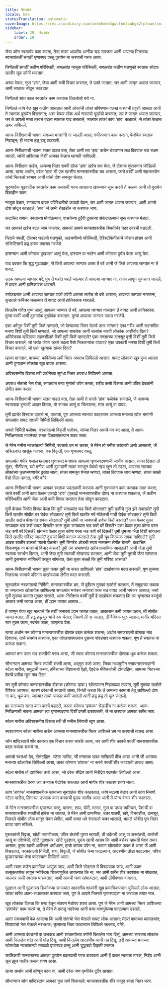 ```yaml
---
title: शिरच्छेद
locale: kok
statusTranslation: automatic
coverImage: https://res.cloudinary.com/xmfm6mhw3gwctndtcubgx2rptnae/image/upload/v1740468922/small_cover_tratado_de_psicologia_revolucionaria_a4c0dca4e0.webp
sidebar:
    label: 29. शिरच्छेद
    order: 29
---
```

जेन्ना कोण स्वताचेर काम करता, तेन्ना तांकां आपलेंच आनीक चड समजता आनी आपल्या भितरल्या स्वभावांतलीं सगळीं घृणास्पद वस्तू पुरायेन ना करपाची गरज आसा.

जिणेंतलीं सगळीं कठीण परिस्थिती, सगळ्यांत नाजूक परिस्थिती, सगळ्यांत कठीण घडणुको स्वताक सोदपा खातीर खूब उपेगी थारतात.

अश्या वेळार, गुप्त 'हांव', जेन्ना आमी कमी विचार करतात, ते उक्ते जातात; जर आमी जागृत आसत जाल्यार, आमी स्वताक सोदून काडटात.

जिणेंतलो शांत काळ स्वताचेर काम करपाक तितलोसो बरो ना.

जिणेंतले कांय वेळ खूब कठीण आसतात आनी लोकांची तांकां सोंपेपणान वळख करपाची प्रवृत्ती आसता आनी ते स्वताक पुरायेन विसरतात; अशा वेळार लोक अर्थ नासल्यो मूर्खायो करतात; जर ते जागृत आसत जाल्यार, जर ते आपलो माथा हरवचे बदला स्वताक याद करताले, जाल्यार तांकां कांय 'हांव' कळटले, जे तांकां केन्नाच खबर नाशिल्ले.

आत्म-निरीक्षणाची भावना सगळ्या मनशांनी ना जाल्ली आसा; गंभीरपणान काम करून, वेळोवेळ स्वताक निहाळून; ही भावना हळू हळू वाडटली.

आत्म-निरीक्षणाची भावना सतत वाडत वता, तेन्ना आमी त्या 'हांव' कडेन थेटपणान लक्ष दिवपाक चड सक्षम जातले, जांची अस्तित्वा विशीं आमकां केन्नाच म्हायती नाशिल्ली.

आत्म-निरीक्षणा कडेन, आमच्या भितर रावपी दरेक 'हांव' खरेंच रूप घेता, जें दोशाक गुप्तपणान जोडिल्लें आसा. खऱ्या अर्थान, दरेक 'हांवा'ची एक खासीय मानसशास्त्रीक चव आसता, जाचे वरवीं आमी सहजतायेन तांचो भितरलो स्वभाव आनी तांचो दोश समजून घेतात.

सुरुवातेक गूढवादीक स्वताचेर काम करपाची गरज आसतना खंयच्यान सुरू करचें तें कळना आनी तो पुरायेन दिशाहीन जाता.

नाजूक वेळार, सगळ्यांत वायट परिस्थितीचो फायदो घेवन, जर आमी जागृत आसत जाल्यार, आमी आमचे दोश सोदून काडटले, 'हांव' जें आमी रोखडींच ना करपाक जाय.

कदाचित रागान, स्वताच्या मोगांतल्यान, वासनेच्या दुर्दैवी दुसरऱ्या सेकंदातल्यान सुरू करपाक मेळटा.

जर आमकां खरेंच बदल जाय जाल्यार, आमकां आमचे मानसशास्त्रीक स्थितीचेर नदर दवरची पडटली.

न्हिदचे पयलीं, दीसभर घडल्यो घडणुको, अडचणीच्यो परिस्थिती, ऍरिस्टोफेनीसाचें जोरान हांसप आनी सॉक्रेटिसाचें हळू हांसप तपासप गरजेचें.

हांसण्यान आमी कोणाक दुखयलां आसूं येता, हांस्यान वा नदरेन आमी कोणाक दुयेंत केलां आसूं येता.

याद दवरात कि शुद्ध गूढवादांत, जें कितें आपल्या जाग्यार आसा तें बरें आनी जें कितें आपल्या जाग्यार ना तें वायट.

उदक आपल्या जाग्यार बरें, पूण तें घरांत भरलें जाल्यार तें आपल्या जाग्यार ना, ताका लागून नुकसान जातलें, तें वायट आनी हानिकारक थारतलें.

रसोडघरांत आनी आपल्या जाग्यार उजो उपेगी आसता तसोच तो बरो आसता; आपल्या जाग्यार नासतना, कुडतले फर्निचर जळल्यार तें वायट आनी हानिकारक थारतलें.

कितलेंय पवित्र पुण्य आसूं, आपल्या जाग्यार तें बरें, आपल्या जाग्यार नासतना तें वायट आनी हानिकारक. पुण्यां वरवीं आमी दुसऱ्यांक दुखोवंक शकतात. पुण्यां आपल्या जाग्यार दवरप गरजेचें.

एका धर्मगुरु विशीं तुमी कितें म्हणटले, जो वेश्यालया भितर देवाचें उतर सांगता? एका गरीब आनी सहनशील मनशा विशीं तुमी कितें म्हणटले, जो आपल्या बायलेक आनी चल्यांक मारपी लोकांक आशीर्वाद दिता? अतिरेकाक व्हरिल्ल्या सहनशीलते विशीं तुमी कितें म्हणटले? एका मनशाच्या दानशूर वृत्ती विशीं तुमी कितें विचार करतले, जो घरांत जेवण व्हरचे बदला पैसो भिकारऱ्यांक वांटता? एका उपकारी मनशा विशीं तुमी कितें विचार करतले, जो एका खुन्याक खंजर दिता?

म्हाका मानतात, वाचप्यां, कवितेच्या लयी भितर अपराध लिपिल्लो आसता. वायट लोकांक खूब पुण्य आसता आनी पुण्यवान लोकांक खूब वायट आसता.

अविश्वसनीय दिसता तरी प्रार्थनेच्या सुगंधा भितर अपराध लिपिल्लो आसता.

अपराध संतांचो भेस घेता, सगळ्यांत बऱ्या गुणांचो उपेग करता, शहीद कसो दिसता आनी पवित्र देवळांनी लेगीत काम करता.

आत्म-निरीक्षणाची भावना सतत वाडत वता, तेन्ना आमी ते सगळे 'हांव' पळोवंक शकतले, जे आमच्या स्वभावाक बुन्यादी आदार दितात, तो रगतळ आसूं वा चिंताग्रस्त, शांत आसूं वा वायट.

तुमी ह्याचेर विस्वास दवरचे ना, वाचप्यां, पूण आमच्या स्वभावा फाटल्यान आमच्या मनाच्या खोल भागांनी सगळ्यांत वायट राक्षसी निर्मिती लिपिल्ली आसा.

अश्यो निर्मिती पळोवप, नरकांतल्यो विकृती पळोवप, जांच्या भितर आमचें मन बंद आसा, तें आत्म-निरीक्षणाच्या भावनेच्या सतत विकासांतल्यान शक्य जाता.

जे मेरेन मनीस नरकांतल्यो निर्मिती, स्वताचे भ्रम ना करता, ते मेरेन तो मनीस कांयतरी असो आसतलो, जें अस्तित्वांत आसूंक फावना, एक विकृती, एक घृणास्पद वस्तू.

सगळ्यांत गंभीर गजाल म्हळ्यार घृणास्पद मनशाक आपल्या घृणास्पदपणाची जाणीव नासता, ताका दिसता तो सुंदर, नीतीवान, बरो मनीस आनी दुसऱ्यांनी ताका समजून घेवंचो न्हय म्हूण तो रडटा, आपल्या सारक्या लोकांच्या कृतघ्नपणाचेर दुख्ख जाता, ताका समजून घेनात म्हणटा, ताका दिवपाक जाय म्हणटा, ताका काळो पैसो दिला म्हणटा, वगैरे वगैरे.

आत्म-निरीक्षणाची भावना आमकां स्वताक पडताळणी करपाक आनी गुप्तपणान काम करपाक मदत करता, जाचे वरवीं आमी कांय वेळान एकाद्रो 'हांव' (एकाद्रो मानसशास्त्रीक दोश) ना करपाक शकतात, जें कठीण परिस्थितींत आनी जेन्ना आमी कमी विचार करतात तेन्ना सोदून काडटात.

तुमी केन्नाय जिणेंत विचार केला कि तुमी सगळ्यांत चड कितें भोगतात? तुमी कृतीचे गुप्त झरे तपासले? तुमी कितें खातीर सोबीत घर घेवंक सोदतात? तुमी कितें खातीर नवें मॉडेलची गाडी घेवंक सोदतात? तुमी कितें खातीर सदांच फॅशनांत रावंक सोदतात? तुमी लोभी ना जावपाची हावेस कितें धरतात? एका वेळार तुका सगळ्यांत चड कशें वायट दिसलें? काल तुका सगळ्यांत चड कशें बरें दिसलें? एका वेळार तुका कोणा परस चड कशें बरें दिसलें? खंयच्या वेळार तुका कोणा परस चड कशें बरें दिसलें? तुमी तुमच्या जैता विशीं सांगतना कितें खातीर गर्विश्ट जाल्ले? दुसऱ्यां विशीं कागाळ करताले तेन्ना तुमी चुप कित्याक रावंक नाशिल्ले? तुमी आदरा खातीर दारूचो प्यालो घेतलो? तुमी सिगरेट ओडची सवय नासतना लेगीत घेतली, कदाचित शिकवणूक वा मनशाचो विचार करून? तुमी त्या संभाषणांत खरेंच प्रामाणिक आसतले? आनी जेन्ना तुमी स्वताक समर्थन दितात, आनी जेन्ना तुमी स्वताची तोखणाय करतात, आनी जेन्ना तुमी तुमचीं जैतां सांगतात आनी दुसऱ्यांक सांगिल्लीं परतून सांगतात, तेन्ना तुका कळ्ळें कि तुमी गर्विश्ट आसात?

आत्म-निरीक्षणाची भावना तुका फक्त तुमी ना करत आशिल्लो 'हांव' दाखोवपाक मदत करतली, पूण तुमच्या भितरल्या कामाचे परिणाम दाखोवपाक लेगीत मदत करतली.

सुरुवातेक नरकांतल्यो निर्मिती, मानसशास्त्रीक भ्रम, जें दुर्दैवान तुमकां खाशेलें करतात, तें समुद्राच्या तळाक वा जंमलाच्या खोलायेक आशिल्ल्या सगळ्यांत भयंकर जनावरां परस चड वायट आनी भयंकर आसात; जसो तुमी तुमच्या कामांत मुखार सरतले, आत्म-निरीक्षणा वरवीं तुमी हें दाखोवंक शकतात कि त्या घृणास्पद वस्तूंचो आकार कमी जायत आसा, तीं ल्हान जायत आसात...

हें जाणून घेवप खूब म्हत्वाचें कि तशीं जनावरां ल्हान जायत वतात, आकारान कमी जायत वतात, तीं सोबीत जायत वतात, तीं हळू हळू भुरग्यांचें रूप घेतात; निमाणें तीं ना जातात, तीं वैश्विक धूळ जातात, मागीर बंदिस्त सार मुक्त जाता, स्वतंत्र जाता, जागृताय येता.

खऱ्या अर्थान मन कोणाय मानसशास्त्रीक दोशांत बदल करूंक शकना; अर्थात समजशक्ती दोशाक नांव दिवपाक, ताचें समर्थन करपाक, एका पांवड्यावयल्यान दुसऱ्या पांवड्यार व्हरपाक शकता, पूण तें स्वताक ना करूंक शकना.

आमकां मना परस चड शक्तीची गरज आसा, जी स्वता कोणाय मानसशास्त्रीक दोशाक धूळ करूंक शकता.

सौभाग्यान आमच्या भितर सर्पाची शक्ती आसा, अद्भुत उजो आसा, जिका मध्ययुगीन रसायनशास्त्रज्ञांनी स्टेला मारीस, समुद्राची कन्या, हर्मिसाच्या विज्ञानाचो ऍझो, ऍझ्टेक मेक्सिकोची टोनंटझिन, आमच्या भितरच्या देवांचें प्रतीक म्हूण नांव दिलां.

जर तुमी कोणाय मानसशास्त्रीक दोशाक (कोणाय 'हांवा') खोलपणान निहाळ्ळ्या उपरांत, तुमी तुमच्या खाशेले वैश्विक आवयक, कारण दरेकाची स्वताची आसा, विनंती करता कि तें आमच्या कामाचो हेतू आशिल्लो दोश ना कर, धूळ कर, जाल्यार ताचो आकार कमी जातलो आनी हळू हळू तो धूळ जातलो.

ह्या सगळ्यांत सतत काम करचें पडटलें, कारण कोणाय 'हांवाक' रोखडींच ना करूंक शकना. आत्म-निरीक्षणाची भावना आमकां त्या घृणास्पदपणा विशीं प्रगती दाखयतली, जें ना करपाक आमकां खरेंच जाय.

स्टेला मारीस अविश्वसनीय दिसता तरी ती मनीस लिंगाची खूण आसा.

स्पश्टपणान स्टेला मारीसा कडेन आमच्या मानसशास्त्रीक भितर आशिल्ले भ्रम ना करपाची ताकद आसा.

जॉन बाप्टिस्टाचें शीर कातरप एक विचार करपा सारकें आसा, जर आमी शीर कापचे पयलीं मानसशास्त्रीक बदल करूंक शकचे ना.

आमचो स्वतःचो देव, टोनंटझिन, स्टेला मारीस, जी मनशाक खबर नाशिल्ली वीज आसा आनी जी आमच्या मनाच्या खोलायेक लिपिल्ली आसा, ताका कोणाय 'हांवाक' ना करचे पयलीं शीर कापपाची ताकद आसा.

स्टेला मारीस तो दार्शनिक उजो आसा, जो दरेक सेंद्रिय आनी निरेंद्रिय पदार्थांत लिपिल्लो आसा.

मानसशास्त्रीक प्रेरणा त्या उज्याक पेटोवंक शकतात आनी मागीर शीर कातरप शक्य जाता.

कांय 'हांवांक' मानसशास्त्रीक कामाच्या सुरवातेक शीर कातरतात, कांय मदल्या वेळार आनी कांय निमाणें. स्टेला मारीस, लिंगाच्या उज्याक काम करपाची पुराय जाणीव आसा आनी तें योग्य वेळार शीर कातरता.

जे मेरेन मानसशास्त्रीक घृणास्पद वस्तू, वासना, शाप, चोरी, मत्सर, गुप्त वा उघड व्यभिचार, पैशाची वा मानसशास्त्रीक शक्तीची हावेस ना जातात, ते मेरेन आमी प्रामाणिक, उतर पाळपी, खरे, विनयशील, दानशूर, भितरले सोबीत लोक मानून घेवन लेगीत, आमी फक्त धवे रंगायल्ले कबर थारतले, भायले सोबीत पूण भितर वायट घाण भरिल्ले.

पुस्तकांची विद्वत्ता, खोटी जाणवीकाय, पवित्र ग्रंथांची पुराय म्हायती, ती उदेंतची आसूं वा अस्तंतची, उत्तरेची आसूं वा दक्षिणेची, खोटें गूढशास्त्र, खोटें गूढज्ञान, पुराय खात्री आसप कि आमी बरोबर म्हायती घेवन तयार आसात, पुराय खात्री आशिल्लें धर्मांधपण, हांचो कांयच उपेग ना, कारण खोलायेक फक्त तें आसा जें आमी विसरतात, नरकांतल्यो निर्मिती, शाप, विकृती, जें सोबीत चेऱ्या फाटल्यान, आदरणीय तोंडा फाटल्यान, पवित्र फुडारऱ्याच्या भेसा फाटल्यान लिपिल्लें आसा.

आमी स्वता कडेन प्रामाणिक आसूंक जाय, आमी कितें सोदतात तें विचारपाक जाय, आमी फक्त उत्सुकतायेक लागून ग्नोस्टिक शिकवणुकेंत आयल्यात कि ना, जर आमी खरेंच शीर कापपाक ना सोदतात, जाल्यार आमी स्वताक फसवतात, आमी आमची घाण सांबाळटात, आमी ढोंगीपणान वागतात.

गूढज्ञान आनी गूढशास्त्र शिकोवप्या सगळ्यांत आदरणीय शाळांनी खूब प्रामाणिकपणान चुकिल्ले लोक आसात, जांकां खरेंच आत्म-साक्षात्कार करपाक जाय, पूण ते आपले भितरले घृणास्पदपण ना करपाक तयार नात.

खूब लोकांक दिसता कि बऱ्या हेतून संतपण मेळोवप शक्य आसा. पूण जे मेरेन आमी आमच्या भितर आशिल्ल्या 'हांवांचेर' काम करचे ना, ते मेरेन ते दयाळू नदरेच्या आनी बऱ्या वागणुकेच्या फाटल्यान उरतले.

आतां समजपाची वेळ आयल्या कि आमी संतांचो भेस घेतल्ले वायट लोक आसात; मेंढरां वाघाच्या कातड्यांत; शिपायांचो भेस घेतल्ले नरभक्षक; क्रुसाच्या चिन्ना फाटल्यान लिपिल्ले जल्लाद, वगैरे.

आमी आमच्या देवळांनी वा उजवाड आनी शांततायेच्या वर्गांनी कितलेय भव्य दिसूं, आमच्या सारक्या लोकांक आमी कितलेय शांत आनी गोड दिसूं, आमी कितलेय आदरणीय आनी नम्र दिसूं, तरी आमच्या मनाच्या खोलायेक नरकांतल्यो सगळ्यो घृणास्पद वस्तू आनी युद्धाच्यो विकृती उरतात.

क्रांतिकारी मानसशास्त्र आमकां पुरायेन बदलपाची गरज दाखयता आनी हें फक्त स्वताक मारक, निर्दय आनी क्रूर झूज जाहीर करून शक्य आसा.

खऱ्या अर्थान आमी कोणूच कांय ना, आमी दरेक जण पृथ्वीचेर दुर्दैव आसात.

सौभाग्यान जॉन बाप्टिस्टान आमकां गुप्त मार्ग शिकयलो: मानसशास्त्रीक शीर कापून स्वता भितर मरण.

